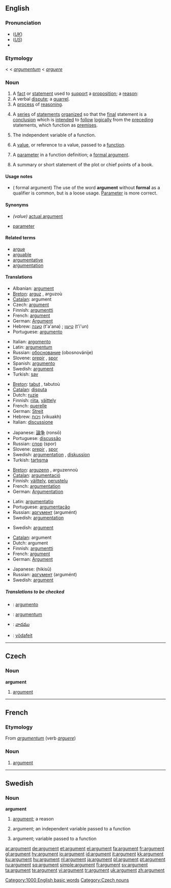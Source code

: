 {{wikipedia|dab=argument}}
==English==

===Pronunciation===
*(''[[Received Pronunciation|UK]]'') {{IPA|/ˈɑːgjumənt/}}
*(''[[General American|US]]'') {{IPA|/ˈɑɹgjumənt/}}
*{{audio|en-us-argument.ogg|Audio (US)}}

{{WikiSaurus-link|argument}}

===Etymology===
{{ME.}} < {{AF.}} < {{L.}} ''[[argumentum]]'' < ''[[arguere]]''

===Noun===
{{en-noun}}

# A [[fact]] or [[statement]] used to [[support]] a [[proposition]]; a [[reason]]:
# A verbal [[dispute]]; a [[quarrel]].
# A [[process]] of [[reasoning]].
# {{context|philosophy|logic}} A [[series]] of [[statements]] [[organize]]d so that the [[final]] statement is a [[conclusion]] which is [[intend]]ed to [[follow]] [[logically]] from the [[preceding]] statements, which function as [[premise]]s.
# {{math}} The independent variable of a function.
# {{complang}} A [[value]], or reference to a value, passed to a [[function]].  <!-- call by value v.s. call by reference -->
# {{complang}} A [[parameter]] in a function definition; a [[formal argument]].
# A summary or short statement of the plot or chief points of  a book.

====Usage notes====
*({{complang}} formal argument) The use of the word '''argument''' without '''formal''' as a qualifier is common, but is a loose usage. [[parameter|Parameter]] is more correct.

====Synonyms====
*{{complang}} ''(value)'' [[actual argument]]
*{{complang}} [[parameter]]

====Related terms====
*[[argue]]
*[[arguable]]
*[[argumentative]]
*[[argumentation]]

====Translations====
{{trans-top|fact or statement used to support a proposition; a reason}}
*Albanian: [[argument]]
*[[Breton]]: [[arguz]] {{m}}, arguzoù {{p}}
*[[Catalan]]: argument {{m}}
*Czech: [[#Czech|argument]] {{m}}
*Finnish: [[argumentti]]
*French: [[#French|argument]] {{m}}
*German: [[Argument]] {{n}}
*Hebrew: [[טענה]] (t'a'ana) {{f}}; [[טיעון]] (t'i'un) {{m}}
*Portuguese: [[argumento]] {{m}}
{{trans-mid}}
*Italian: [[argomento]] {{m}}
*Latin: [[argumentum]] {{n}}
*Russian: [[обоснование]] (obosnovánije) {{n}}
*Slovene: [[prepir]] {{m}}, [[spor]] {{m}}
*Spanish: [[argumento]] {{m}}
*Swedish: [[#Swedish|argument]] {{n}}
*Turkish: [[sav]]
{{trans-bottom}}

{{trans-top|verbal dispute; a quarrel}}
*[[Breton]]: [[tabut]] {{m}}, tabutoù {{p}}
*[[Catalan]]: [[disputa]] {{f}}
*Dutch: [[ruzie]] {{f}}
*Finnish: [[riita]], [[väittely]]
*French: [[querelle]] {{f}}
*German: [[Streit]] {{m}}
*Hebrew: [[ויכוח]] (vikuakh) {{m}}
*Italian: [[discussione]] {{f}}
{{trans-mid}}
*Japanese: [[論争]] (ronsō)
*Portuguese: [[discussão]] {{f}}
*Russian: [[спор]] (spor) {{m}}
*Slovene: [[prepir]] {{m}}, [[spor]] {{m}}
*Swedish: [[argumentation]] {{c}}, [[diskussion]] {{c}}
*Turkish: [[tartışma]]
{{trans-bottom}}

{{trans-top|process of reasoning}}
*[[Breton]]: [[arguzenn]] {{f}}, arguzennoù {{p}}
*[[Catalan]]: [[argumentació]] {{f}}
*Finnish: [[väittely]], [[perustelu]]
*French: [[argumentation]] {{f}}
*German: [[Argumentation]] {{f}}
{{trans-mid}}
*Latin: [[argumentatio]] {{f}}
*Portuguese: [[argumentação]] {{f}}
*Russian: [[аргумент]] (argumént) {{m}}
*Swedish: [[argumentation]] {{c}}
{{trans-bottom}}

{{trans-top|independent variable}}
{{trans-mid}}
*Swedish: [[#Swedish|argument]] {{n}}
{{trans-bottom}}

{{trans-top|variable that is being passed to a function}}
*[[Catalan]]: argument {{m}}
*Dutch: argument {{n}}
*Finnish: [[argumentti]]
*French: [[#French|argument]] {{m}}
*German: [[Argument]] {{n}}
{{trans-mid}}
*Japanese: {{JAchar|[[引数]]}} (hikisū)
*Russian: [[аргумент]] (argumént) {{m}}
*Swedish: [[#Swedish|argument]] {{n}}
{{trans-bottom}}

=====Translations to be checked=====
{{checktrans}}
{{top}}
*{{ttbc|Interlingua}}: [[argumento]]
*{{ttbc|Latin}}: [[argumentum]] {{n}}
{{mid}}
*{{ttbc|Telugu}}: [[వాదము]]
*{{ttbc|Volapük}}: [[vödafeit]]
{{bottom}}

[[Category:1000 English basic words]]

----

==Czech==

===Noun===
'''argument''' {{m}}

# [[#English|argument]]

[[Category:Czech nouns]]

----

==French==

===Etymology===
From {{L.}} ''[[argumentum]]'' (verb ''[[arguere]]'')

===Noun===
{{fr-noun|m}}

# [[#Noun|argument]]

----

==Swedish==

===Noun===
{{sv-noun-n-zero}}
'''argument'''

# [[#English|argument]]; a reason
# {{sv-mathematics}} argument; an independent variable passed to a function
# {{sv-complang}} argument; variable passed to a function

[[ar:argument]]
[[de:argument]]
[[et:argument]]
[[el:argument]]
[[fa:argument]]
[[fr:argument]]
[[gl:argument]]
[[hy:argument]]
[[io:argument]]
[[id:argument]]
[[it:argument]]
[[kk:argument]]
[[ku:argument]]
[[hu:argument]]
[[nl:argument]]
[[ja:argument]]
[[pl:argument]]
[[pt:argument]]
[[ru:argument]]
[[sq:argument]]
[[simple:argument]]
[[fi:argument]]
[[sv:argument]]
[[ta:argument]]
[[te:argument]]
[[vi:argument]]
[[tr:argument]]
[[uk:argument]]
[[zh:argument]]